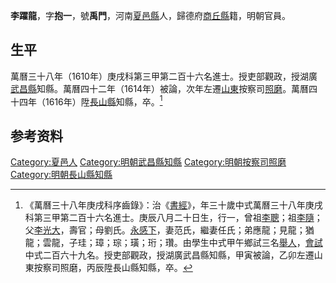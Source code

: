 {{明清人物信息框
| 姓名 = 李躍龍
| 原名 =
| 圖片名稱= 
| 圖片大小 =
| 圖片說明 = 
| 最高職務 = 山東長山縣知縣
| 國家 = 大明 
| 爵位 =
| 籍貫 = [[夏邑縣|夏邑縣]]
| 族裔 = 
| 旗籍 = 
| 字號 = 
| 諡號 =
| 出生日期 = 萬曆八年（1580年）八月二十日
| 出生地點 =
| 逝世日期 = 萬曆四十四年（1616年）
| 逝世地點 =
| 墓葬 =
| 配偶 = 范氏任氏
| 親屬 = 曾祖[[李聰|李聰]]，祖[[李隨|李隨]]，父[[李光大|李光大]]，母劉氏
| 出身 =
* 萬曆三十八年庚戌科進士
| 經歷 =
| 著作 =  
}}
'''李躍龍'''{{BD|1580年||1616年||}}，字'''抱一'''，號'''禹門'''，河南[[夏邑縣|夏邑縣]]人，歸德府[[商丘縣|商丘縣]]籍，明朝官員。

== 生平 ==
萬曆三十八年（1610年）庚戌科第三甲第二百十六名進士。授吏部觀政，授湖廣[[武昌縣|武昌縣]]知縣。萬曆四十二年（1614年）被論，次年左遷[[山東|山東]]按察司[[照磨|照磨]]。萬曆四十四年（1616年）陞[[長山縣|長山縣]]知縣，卒。<ref>《萬曆三十八年庚戌科序齒錄》：治《[[書經|書經]]》，年三十歲中式萬曆三十八年庚戌科第三甲第二百十六名進士。庚辰八月二十日生，行一，曾祖[[李聰|李聰]]；祖[[李隨|李隨]]；父[[李光大|李光大]]，壽官；母劉氏。[[永感下|永感下]]，妻范氏，繼妻任氏；弟應龍；見龍；猶龍；雲龍，子珪；璋；琮；璜；珩；瓚。由學生中式甲午鄉試三名[[舉人|舉人]]，[[會試|會試]]中式二百六十九名。授吏部觀政，授湖廣武昌縣知縣，甲寅被論，乙卯左遷山東按察司照磨，丙辰陞長山縣知縣，卒。</ref>

== 参考资料 ==
{{reflist}}

{{萬曆三十八年庚戌科殿试金榜}}

{{Authority control}}
{{明朝人物小作品}}
{{DEFAULTSORT:Li李}}
[[Category:夏邑人|Category:夏邑人]]
[[Category:明朝武昌縣知縣|Category:明朝武昌縣知縣]]
[[Category:明朝按察司照磨|Category:明朝按察司照磨]]
[[Category:明朝長山縣知縣|Category:明朝長山縣知縣]]
